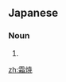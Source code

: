 ==Japanese==
{{ja-kanjitab|霜|焼}}

===Noun===
{{ja-noun|しもやけ}}

# {{alternative spelling of|霜焼け|lang=ja}}

[[zh:霜焼]]